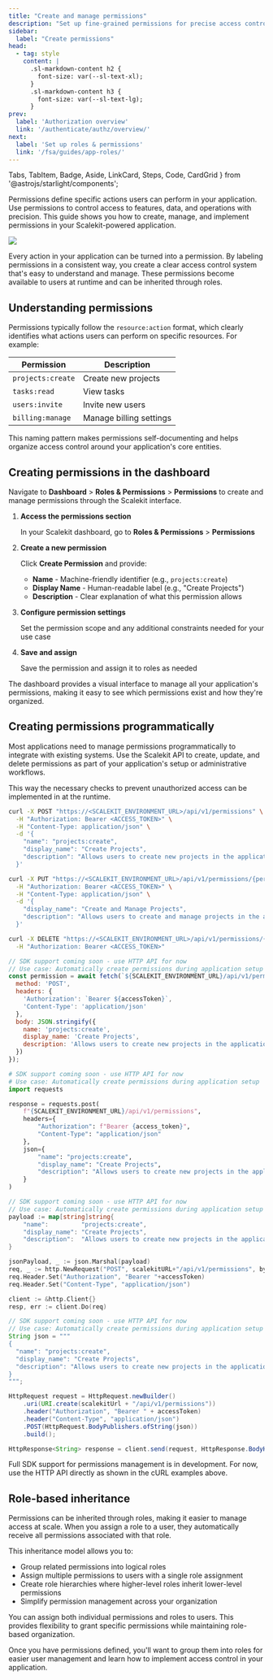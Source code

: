 ```yaml
---
title: "Create and manage permissions"
description: "Set up fine-grained permissions for precise access control in your application"
sidebar:
  label: "Create permissions"
head:
  - tag: style
    content: |
      .sl-markdown-content h2 {
        font-size: var(--sl-text-xl);
      }
      .sl-markdown-content h3 {
        font-size: var(--sl-text-lg);
      }
prev:
  label: 'Authorization overview'
  link: '/authenticate/authz/overview/'
next:
  label: 'Set up roles & permissions'
  link: '/fsa/guides/app-roles/'
---
```


  Tabs, TabItem, Badge, Aside, LinkCard, Steps, Code, CardGrid
} from '@astrojs/starlight/components';

Permissions define specific actions users can perform in your application. Use permissions to control access to features, data, and operations with precision. This guide shows you how to create, manage, and implement permissions in your Scalekit-powered application.

![](@/assets/docs/create-permissions/permissions-screenshot.png)

Every action in your application can be turned into a permission. By labeling permissions in a consistent way, you create a clear access control system that's easy to understand and manage. These permissions become available to users at runtime and can be inherited through roles.

## Understanding permissions

Permissions typically follow the `resource:action` format, which clearly identifies what actions users can perform on specific resources. For example:

| Permission | Description |
| --- | --- |
| `projects:create` | Create new projects |
| `tasks:read` | View tasks |
| `users:invite` | Invite new users |
| `billing:manage` | Manage billing settings |

This naming pattern makes permissions self-documenting and helps organize access control around your application's core entities.

## Creating permissions in the dashboard

Navigate to **Dashboard** > **Roles & Permissions** > **Permissions** to create and manage permissions through the Scalekit interface.

<Steps>

1. **Access the permissions section**

   In your Scalekit dashboard, go to **Roles & Permissions** > **Permissions**

2. **Create a new permission**

   Click **Create Permission** and provide:
   - **Name** - Machine-friendly identifier (e.g., `projects:create`)
   - **Display Name** - Human-readable label (e.g., "Create Projects")
   - **Description** - Clear explanation of what this permission allows

3. **Configure permission settings**

   Set the permission scope and any additional constraints needed for your use case

4. **Save and assign**

   Save the permission and assign it to roles as needed

</Steps>

The dashboard provides a visual interface to manage all your application's permissions, making it easy to see which permissions exist and how they're organized.

## Creating permissions programmatically

Most applications need to manage permissions programmatically to integrate with existing systems. Use the Scalekit API to create, update, and delete permissions as part of your application's setup or administrative workflows.

This way the necessary checks to prevent unauthorized access can be implemented in at the runtime.

<Tabs syncKey="tech-stack">
<TabItem value="curl" label="cURL">

```bash title="Create permission" wrap frame="terminal"
curl -X POST "https://<SCALEKIT_ENVIRONMENT_URL>/api/v1/permissions" \
  -H "Authorization: Bearer <ACCESS_TOKEN>" \
  -H "Content-Type: application/json" \
  -d '{
    "name": "projects:create",
    "display_name": "Create Projects",
    "description": "Allows users to create new projects in the application"
  }'
```

```bash title="Update permission" wrap frame="terminal"
curl -X PUT "https://<SCALEKIT_ENVIRONMENT_URL>/api/v1/permissions/{permission_id}" \
  -H "Authorization: Bearer <ACCESS_TOKEN>" \
  -H "Content-Type: application/json" \
  -d '{
    "display_name": "Create and Manage Projects",
    "description": "Allows users to create and manage projects in the application"
  }'
```

```bash title="Delete permission" wrap frame="terminal"
curl -X DELETE "https://<SCALEKIT_ENVIRONMENT_URL>/api/v1/permissions/{permission_id}" \
  -H "Authorization: Bearer <ACCESS_TOKEN>"
```

</TabItem>
<TabItem value="node" label="Node.js">

```javascript title="Create permission" wrap frame="terminal"
// SDK support coming soon - use HTTP API for now
// Use case: Automatically create permissions during application setup
const permission = await fetch(`${SCALEKIT_ENVIRONMENT_URL}/api/v1/permissions`, {
  method: 'POST',
  headers: {
    'Authorization': `Bearer ${accessToken}`,
    'Content-Type': 'application/json'
  },
  body: JSON.stringify({
    name: 'projects:create',
    display_name: 'Create Projects',
    description: 'Allows users to create new projects in the application'
  })
});
```

</TabItem>
<TabItem value="python" label="Python">

```python title="Create permission" wrap frame="terminal"
# SDK support coming soon - use HTTP API for now
# Use case: Automatically create permissions during application setup
import requests

response = requests.post(
    f"{SCALEKIT_ENVIRONMENT_URL}/api/v1/permissions",
    headers={
        "Authorization": f"Bearer {access_token}",
        "Content-Type": "application/json"
    },
    json={
        "name": "projects:create",
        "display_name": "Create Projects",
        "description": "Allows users to create new projects in the application"
    }
)
```

</TabItem>
<TabItem value="go" label="Go">

```go title="Create permission" wrap frame="terminal"
// SDK support coming soon - use HTTP API for now
// Use case: Automatically create permissions during application setup
payload := map[string]string{
    "name":         "projects:create",
    "display_name": "Create Projects",
    "description":  "Allows users to create new projects in the application",
}

jsonPayload, _ := json.Marshal(payload)
req, _ := http.NewRequest("POST", scalekitURL+"/api/v1/permissions", bytes.NewBuffer(jsonPayload))
req.Header.Set("Authorization", "Bearer "+accessToken)
req.Header.Set("Content-Type", "application/json")

client := &http.Client{}
resp, err := client.Do(req)
```

</TabItem>
<TabItem value="java" label="Java">

```java title="Create permission" wrap frame="terminal"
// SDK support coming soon - use HTTP API for now
// Use case: Automatically create permissions during application setup
String json = """
{
  "name": "projects:create",
  "display_name": "Create Projects",
  "description": "Allows users to create new projects in the application"
}
""";

HttpRequest request = HttpRequest.newBuilder()
    .uri(URI.create(scalekitUrl + "/api/v1/permissions"))
    .header("Authorization", "Bearer " + accessToken)
    .header("Content-Type", "application/json")
    .POST(HttpRequest.BodyPublishers.ofString(json))
    .build();

HttpResponse<String> response = client.send(request, HttpResponse.BodyHandlers.ofString());
```

</TabItem>
</Tabs>

<Aside type="tip" title="SDK support coming soon">
Full SDK support for permissions management is in development. For now, use the HTTP API directly as shown in the cURL examples above.
</Aside>


## Role-based inheritance

Permissions can be inherited through roles, making it easier to manage access at scale. When you assign a role to a user, they automatically receive all permissions associated with that role.

This inheritance model allows you to:
- Group related permissions into logical roles
- Assign multiple permissions to users with a single role assignment
- Create role hierarchies where higher-level roles inherit lower-level permissions
- Simplify permission management across your organization

<Aside type="tip" title="Combine individual permissions with roles">
You can assign both individual permissions and roles to users. This provides flexibility to grant specific permissions while maintaining role-based organization.
</Aside>


Once you have permissions defined, you'll want to group them into roles for easier user management and learn how to implement access control in your application.